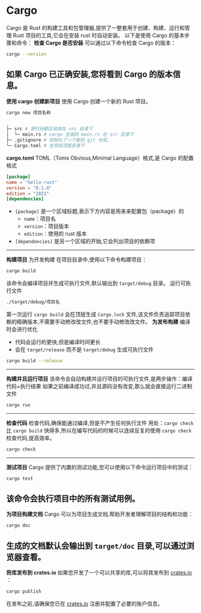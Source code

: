 # Cargo
Cargo 是 Rust 的构建工具和包管理器,提供了一整套用于创建、构建、运行和管理 Rust 项目的工具,它会在安装 rust 时自动安装。
以下是使用 Cargo 的基本步骤和命令：
**检查 Cargo 是否安装**
可以通过以下命令检查 Cargo 的版本：
```bash
cargo --version
```
如果 Cargo 已正确安装,您将看到 Cargo 的版本信息。
----
**使用 cargo 创建新项目**
使用 Cargo 创建一个新的 Rust 项目。
```bash
cargo new 项目名称
```
```bash
.
├─ src # 源代码都应该放在 src 目录下
│  └─ main.rs # cargo 生成的 main.rs 在 src 目录下
├─ .gitignore # 初始化了一个新的 git 仓库,
└─ Cargo.toml # 在项目顶层目录下
```
**cargo.toml**
TOML（Toms Obvious,Minimal Language）格式,是 Cargo 的配置格式
```toml
[package]
name = "hello-rust"
version = "0.1.0"
edition = "2021"
[dependencies]
```
- `[package]` 是一个区域标题,表示下方内容是用来来配置包（package）的
  - `name`：项目名
  - `version`：项目版本
  - `edition`：使用的 rust 版本
- `[dependencies]` 是另一个区域的开始,它会列出项目的依赖项
----
**构建项目**
为开发构建
在项目目录中,使用以下命令构建项目：
```bash
cargo build
```
该命令会编译项目并生成可执行文件,默认输出到 `target/debug` 目录。
运行可执行文件
```bash
./target/debug/项目名
```
第一次运行 `cargo build` 会在顶层生成 `Cargo.lock` 文件,该文件负责追踪项目依赖的精确版本,不需要手动修改改文件,也不要手动修改改文件。
**为发布构建**
编译时会进行优化
- 代码会运行的更快,但是编译时间更长
- 会在 `target/release` 而不是 `target/debug` 生成可执行文件
```bash
cargo build --release
```
----
**构建并且运行项目**
该命令会自动构建并运行项目的可执行文件,是两步操作：编译代码+执行结果
如果之前编译成功过,并且源码没有改变,那么就会直接运行二进制文件
```bash
cargo run
```
----
**检查代码**
检查代码,确保能通过编译,但是不产生任何执行文件
用处：`cargo check` 比 `cargo build` 快得多,所以在编写代码的时候可以连续反复的使用 `cargo check` 检查代码,提高效率。
```bash
cargo check
```
----
**测试项目**
Cargo 提供了内置的测试功能,您可以使用以下命令运行项目中的测试：
```bash
cargo test
```
该命令会执行项目中的所有测试用例。
----
**为项目构建文档**
Cargo 可以为项目生成文档,帮助开发者理解项目的结构和功能：
```bash
cargo doc
```
生成的文档默认会输出到 `target/doc` 目录,可以通过浏览器查看。
-----
**将库发布到 crates.io**
如果您开发了一个可以共享的库,可以将其发布到 [crates.io](https://crates.io/) ：
```bash
cargo publish
```
在发布之前,请确保您已在 [crates.io](http://crates.io/)  注册并配置了必要的账户信息。